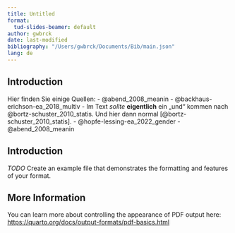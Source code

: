 ```yaml
---
title: Untitled
format:
  tud-slides-beamer: default
author: gwbrck
date: last-modified
bibliography: "/Users/gwbrck/Documents/Bib/main.json"
lang: de
---
```


## Introduction
Hier finden Sie einige Quellen: - @abend_2008_meanin - @backhaus-erichson-ea_2018_multiv - Im Text *sollte* **eigentlich** ein „und“ kommen nach @bortz-schuster_2010_statis. Und hier dann normal [@bortz-schuster_2010_statis]. - @hopfe-lessing-ea_2022_gender - @abend_2008_meanin

## Introduction

*TODO* Create an example file that demonstrates the formatting and features of your format.

## More Information

You can learn more about controlling the appearance of PDF output here: <https://quarto.org/docs/output-formats/pdf-basics.html>

